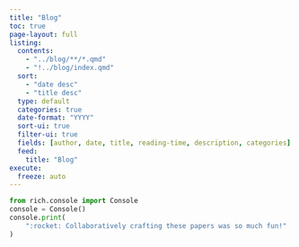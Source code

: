```yaml
---
title: "Blog"
toc: true
page-layout: full
listing:
  contents:
    - "../blog/**/*.qmd"
    - "!../blog/index.qmd"
  sort:
    - "date desc"
    - "title desc"
  type: default
  categories: true
  date-format: "YYYY"
  sort-ui: true
  filter-ui: true
  fields: [author, date, title, reading-time, description, categories]
  feed:
    title: "Blog"
execute:
  freeze: auto
---
```


```python
from rich.console import Console
console = Console()
console.print(
    ":rocket: Collaboratively crafting these papers was so much fun!"
)
```
